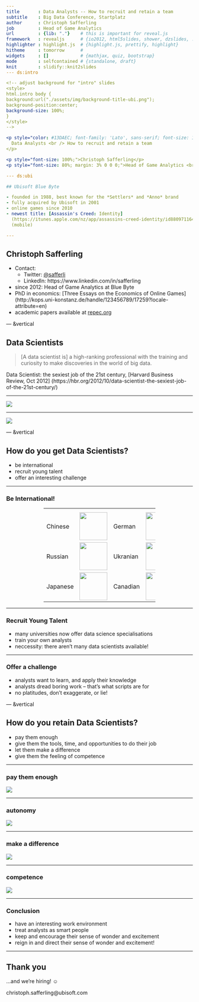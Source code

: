 ```yaml
---
title       : Data Analysts -- How to recruit and retain a team
subtitle    : Big Data Conference, Startplatz
author      : Christoph Safferling
job         : Head of Game Analytics
url         : {lib: "."}    # this is important for reveal.js
framework   : revealjs      # {io2012, html5slides, shower, dzslides, ...}
highlighter : highlight.js  # {highlight.js, prettify, highlight}
hitheme     : tomorrow      # 
widgets     : []            # {mathjax, quiz, bootstrap}
mode        : selfcontained # {standalone, draft}
knit        : slidify::knit2slides
--- ds:intro

<!-- adjust background for "intro" slides
<style>
html.intro body {
background:url("./assets/img/background-title-ubi.png");
background-position:center;
background-size: 100%;
} 
</style>
-->

<p style="color: #13DAEC; font-family: 'Lato', sans-serif; font-size: 150%; margin: 0 0 10% 0;">
  Data Analysts <br /> How to recruit and retain a team
</p>

<p style="font-size: 100%;">Christoph Safferling</p>
<p style="font-size: 80%; margin: 3% 0 0 0;">Head of Game Analytics <br/ > Ubisoft Blue Byte</p>

--- ds:ubi

## Ubisoft Blue Byte

- founded in 1988, best known for the *Settlers* and *Anno* brand
- fully acquired by Ubisoft in 2001
- online games since 2010
- newest title: [Assassin's Creed: Identity]
  (https://itunes.apple.com/nz/app/assassins-creed-identity/id880971164?mt=8) 
  (mobile)

---
```


## Christoph Safferling

- Contact:
  - Twitter: [@safferli](https://twitter.com/safferli) 
  - LinkedIn: https://www.linkedin.com/in/safferling 
- since 2012: Head of Game Analytics at Blue Byte
- PhD in economics: [Three Essays on the Economics of Online Games]
  (http://kops.uni-konstanz.de/handle/123456789/17259?locale-attribute=en)
- academic papers available at [repec.org](https://ideas.repec.org/f/psa961.html)



--- &vertical

## Data Scientists

> [A data scientist is] a high-ranking professional with the training and 
> curiosity to make discoveries in the world of big data.

Data Scientist: the sexiest job of the 21st century, 
[Harvard Business Review, Oct 2012]
(https://hbr.org/2012/10/data-scientist-the-sexiest-job-of-the-21st-century/)

***

<img src="assets/img/barycentric-triangle.png" />

***

<img src="assets/img/data-scientist-triangle.png" />


--- &vertical

## How do you get Data Scientists?

- be international
- recruit young talent
- offer an interesting challenge

***

### Be International!

<style>
img.flag{width:75px; vertical-align: text-bottom;}
</style>
<style>
table.center{margin-left: auto; margin-right: auto; width: 60%;}
td.mytd{vertical-align: middle;}
</style>

<table class="center">
<tr>
<th></th>
<th></th>
</tr>
<tr>
<td class="mytd">Chinese</td>
<td class="mytd"><img src="assets/img/china.gif" class="flag" /></td>
<td class="mytd">German</td>
<td class="mytd"><img src="assets/img/germany.gif" class="flag" /></td>
</tr>
<tr>
<td class="mytd">Russian</td>
<td class="mytd"><img src="assets/img/russia.gif" class="flag" /></td>
<td class="mytd">Ukranian</td>
<td class="mytd"><img src="assets/img/ukraine.gif" class="flag" /></td>
</tr>
<tr>
<td class="mytd">Japanese</td>
<td class="mytd"><img src="assets/img/japan.gif" class="flag" /></td>
<td class="mytd">Canadian</td>
<td class="mytd"><img src="assets/img/canada.gif" class="flag" /></td>
</table>

*** 

### Recruit Young Talent

- many universities now offer data science specialisations
- train your own analysts 
- neccessity: there aren't many data scientists available! 

***

### Offer a challenge

- analysts want to learn, and apply their knowledge
- analysts dread boring work -- that's what scripts are for
- no platitudes, don't exaggerate, or lie!


<!--
- these are smart people, who will have a good overview of everything that your company is doing (they're crunching the data!). Don't try to fool them, you'll fail. 
-->

--- &vertical

## How do you retain Data Scientists? 

<!-- have a good work environment -->

- pay them enough
- give them the tools, time, and opportunities to do their job 
- let them make a difference 
- give them the feeling of competence 

<!-- autonomy -->
<!-- importance -->
<!-- competence -->

***

### pay them enough

<img src="assets/img/cash.gif" />

<!--
pay is not important
-->

***

### autonomy

<img src="assets/img/kevin-shotgun.gif" />

<!--
letting them grow professionally
-->

*** 

### make a difference

<img src="assets/img/daffy-klatsch.gif" />

<!--

-->

*** 
### competence

<img src="assets/img/code-13.gif" />

<!--
become a master in their field of specialisation
-->

---

### Conclusion

- have an interesting work environment
- treat analysts as smart people
- keep and encourage their sense of wonder and excitement
- reign in and direct their sense of wonder and excitement!

---

## Thank you

&hellip;and we're hiring! &#9786; 

<!-- &#128522; &#128512; -->

christoph.safferling@ubisoft.com

